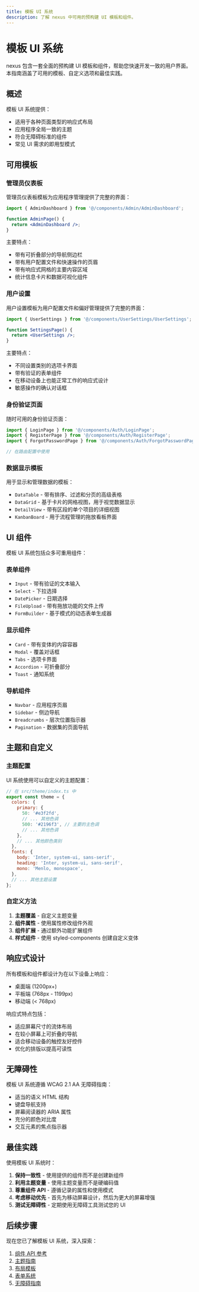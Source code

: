 ```yaml
---
title: 模板 UI 系统
description: 了解 nexus 中可用的预构建 UI 模板和组件。
---
```


# 模板 UI 系统

nexus 包含一套全面的预构建 UI 模板和组件，帮助您快速开发一致的用户界面。本指南涵盖了可用的模板、自定义选项和最佳实践。

## 概述

模板 UI 系统提供：

- 适用于各种页面类型的响应式布局
- 应用程序全局一致的主题
- 符合无障碍标准的组件
- 常见 UI 需求的即用型模式

## 可用模板

### 管理员仪表板

管理员仪表板模板为应用程序管理提供了完整的界面：

```jsx
import { AdminDashboard } from '@/components/Admin/AdminDashboard';

function AdminPage() {
  return <AdminDashboard />;
}
```

主要特点：
- 带有可折叠部分的导航侧边栏
- 带有用户配置文件和快速操作的页眉
- 带有响应式网格的主要内容区域
- 统计信息卡片和数据可视化组件

### 用户设置

用户设置模板为用户配置文件和偏好管理提供了完整的界面：

```jsx
import { UserSettings } from '@/components/UserSettings/UserSettings';

function SettingsPage() {
  return <UserSettings />;
}
```

主要特点：
- 不同设置类别的选项卡界面
- 带有验证的表单组件
- 在移动设备上也能正常工作的响应式设计
- 敏感操作的确认对话框

### 身份验证页面

随时可用的身份验证页面：

```jsx
import { LoginPage } from '@/components/Auth/LoginPage';
import { RegisterPage } from '@/components/Auth/RegisterPage';
import { ForgotPasswordPage } from '@/components/Auth/ForgotPasswordPage';

// 在路由配置中使用
```

### 数据显示模板

用于显示和管理数据的模板：

- `DataTable` - 带有排序、过滤和分页的高级表格
- `DataGrid` - 基于卡片的网格视图，用于视觉数据显示
- `DetailView` - 带有区段的单个项目的详细视图
- `KanbanBoard` - 用于流程管理的拖放看板界面

## UI 组件

模板 UI 系统包括众多可重用组件：

### 表单组件

- `Input` - 带有验证的文本输入
- `Select` - 下拉选择
- `DatePicker` - 日期选择
- `FileUpload` - 带有拖放功能的文件上传
- `FormBuilder` - 基于模式的动态表单生成器

### 显示组件

- `Card` - 带有变体的内容容器
- `Modal` - 覆盖对话框
- `Tabs` - 选项卡界面
- `Accordion` - 可折叠部分
- `Toast` - 通知系统

### 导航组件

- `Navbar` - 应用程序页眉
- `Sidebar` - 侧边导航
- `Breadcrumbs` - 层次位置指示器
- `Pagination` - 数据集的页面导航

## 主题和自定义

### 主题配置

UI 系统使用可以自定义的主题配置：

```jsx
// 在 src/theme/index.ts 中
export const theme = {
  colors: {
    primary: {
      50: '#e3f2fd',
      // ... 其他色调
      500: '#2196f3', // 主要的主色调
      // ... 其他色调
    },
    // ... 其他颜色类别
  },
  fonts: {
    body: 'Inter, system-ui, sans-serif',
    heading: 'Inter, system-ui, sans-serif',
    mono: 'Menlo, monospace',
  },
  // ... 其他主题设置
};
```

### 自定义方法

1. **主题覆盖** - 自定义主题变量
2. **组件属性** - 使用属性修改组件外观
3. **组件扩展** - 通过额外功能扩展组件
4. **样式组件** - 使用 styled-components 创建自定义变体

## 响应式设计

所有模板和组件都设计为在以下设备上响应：

- 桌面端 (1200px+)
- 平板端 (768px - 1199px)
- 移动端 (< 768px)

响应式特点包括：
- 适应屏幕尺寸的流体布局
- 在较小屏幕上可折叠的导航
- 适合移动设备的触控友好控件
- 优化的排版以提高可读性

## 无障碍性

模板 UI 系统遵循 WCAG 2.1 AA 无障碍指南：

- 适当的语义 HTML 结构
- 键盘导航支持
- 屏幕阅读器的 ARIA 属性
- 充分的颜色对比度
- 交互元素的焦点指示器

## 最佳实践

使用模板 UI 系统时：

1. **保持一致性** - 使用提供的组件而不是创建新组件
2. **利用主题变量** - 使用主题变量而不是硬编码值
3. **尊重组件 API** - 遵循记录的属性和使用模式
4. **考虑移动优先** - 首先为移动屏幕设计，然后为更大的屏幕增强
5. **测试无障碍性** - 定期使用无障碍工具测试您的 UI

## 后续步骤

现在您已了解模板 UI 系统，深入探索：

1. [组件 API 参考](/zh/docs/template-ui/components)
2. [主题指南](/zh/docs/template-ui/theming)
3. [布局模板](/zh/docs/template-ui/layouts)
4. [表单系统](/zh/docs/template-ui/forms)
5. [无障碍指南](/zh/docs/template-ui/accessibility)

